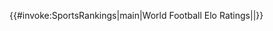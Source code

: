 <noinclude><!--The nowiki that follows is needed because of parser bug T18700--></noinclude><includeonly><nowiki/>{{#invoke:SportsRankings|main|World Football Elo Ratings|{{{1|}}}|{{{mdy|}}}}}</includeonly><noinclude>{{documentation}}</noinclude>